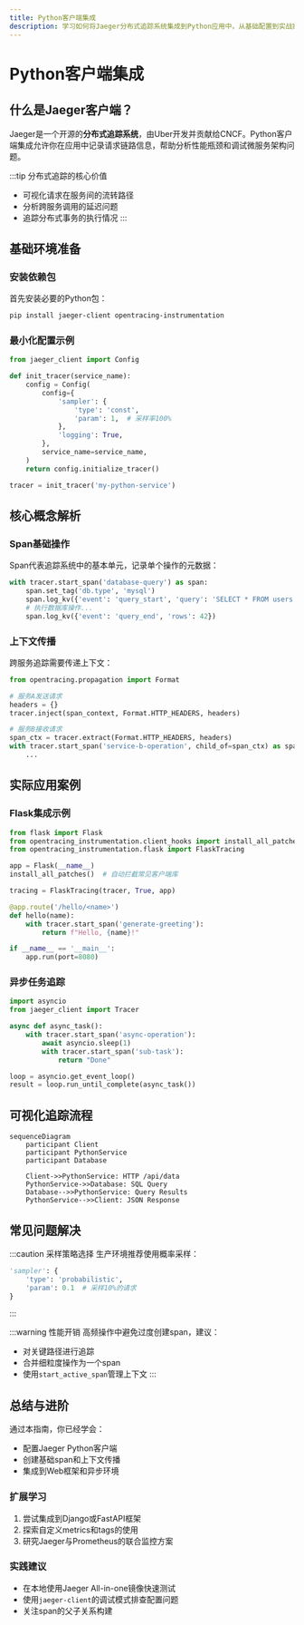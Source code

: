 ```yaml
---
title: Python客户端集成
description: 学习如何将Jaeger分布式追踪系统集成到Python应用中，从基础配置到实战案例的全方位指南
---
```


# Python客户端集成

## 什么是Jaeger客户端？

Jaeger是一个开源的**分布式追踪系统**，由Uber开发并贡献给CNCF。Python客户端集成允许你在应用中记录请求链路信息，帮助分析性能瓶颈和调试微服务架构问题。

:::tip 分布式追踪的核心价值
- 可视化请求在服务间的流转路径
- 分析跨服务调用的延迟问题
- 追踪分布式事务的执行情况
:::

## 基础环境准备

### 安装依赖包
首先安装必要的Python包：
```bash
pip install jaeger-client opentracing-instrumentation
```

### 最小化配置示例
```python
from jaeger_client import Config

def init_tracer(service_name):
    config = Config(
        config={
            'sampler': {
                'type': 'const',
                'param': 1,  # 采样率100%
            },
            'logging': True,
        },
        service_name=service_name,
    )
    return config.initialize_tracer()

tracer = init_tracer('my-python-service')
```

## 核心概念解析

### Span基础操作
Span代表追踪系统中的基本单元，记录单个操作的元数据：

```python
with tracer.start_span('database-query') as span:
    span.set_tag('db.type', 'mysql')
    span.log_kv({'event': 'query_start', 'query': 'SELECT * FROM users'})
    # 执行数据库操作...
    span.log_kv({'event': 'query_end', 'rows': 42})
```

### 上下文传播
跨服务追踪需要传递上下文：

```python
from opentracing.propagation import Format

# 服务A发送请求
headers = {}
tracer.inject(span_context, Format.HTTP_HEADERS, headers)

# 服务B接收请求
span_ctx = tracer.extract(Format.HTTP_HEADERS, headers)
with tracer.start_span('service-b-operation', child_of=span_ctx) as span:
    ...
```

## 实际应用案例

### Flask集成示例
```python
from flask import Flask
from opentracing_instrumentation.client_hooks import install_all_patches
from opentracing_instrumentation.flask import FlaskTracing

app = Flask(__name__)
install_all_patches()  # 自动拦截常见客户端库

tracing = FlaskTracing(tracer, True, app)

@app.route('/hello/<name>')
def hello(name):
    with tracer.start_span('generate-greeting'):
        return f"Hello, {name}!"

if __name__ == '__main__':
    app.run(port=8080)
```

### 异步任务追踪
```python
import asyncio
from jaeger_client import Tracer

async def async_task():
    with tracer.start_span('async-operation'):
        await asyncio.sleep(1)
        with tracer.start_span('sub-task'):
            return "Done"

loop = asyncio.get_event_loop()
result = loop.run_until_complete(async_task())
```

## 可视化追踪流程

```mermaid
sequenceDiagram
    participant Client
    participant PythonService
    participant Database

    Client->>PythonService: HTTP /api/data
    PythonService->>Database: SQL Query
    Database-->>PythonService: Query Results
    PythonService-->>Client: JSON Response
```

## 常见问题解决

:::caution 采样策略选择
生产环境推荐使用概率采样：
```python
'sampler': {
    'type': 'probabilistic',
    'param': 0.1  # 采样10%的请求
}
```
:::

:::warning 性能开销
高频操作中避免过度创建span，建议：
- 对关键路径进行追踪
- 合并细粒度操作为一个span
- 使用`start_active_span`管理上下文
:::

## 总结与进阶

通过本指南，你已经学会：
- 配置Jaeger Python客户端
- 创建基础span和上下文传播
- 集成到Web框架和异步环境

### 扩展学习
1. 尝试集成到Django或FastAPI框架
2. 探索自定义metrics和tags的使用
3. 研究Jaeger与Prometheus的联合监控方案

### 实践建议
- 在本地使用Jaeger All-in-one镜像快速测试
- 使用`jaeger-client`的调试模式排查配置问题
- 关注span的父子关系构建